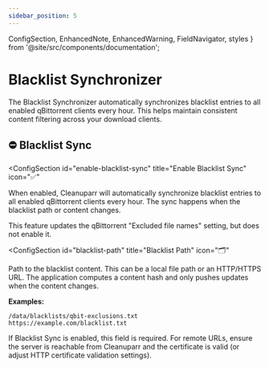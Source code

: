 ```yaml
---
sidebar_position: 5
---
```


  ConfigSection,
  EnhancedNote,
  EnhancedWarning,
  FieldNavigator,
  styles
} from '@site/src/components/documentation';

# Blacklist Synchronizer

The Blacklist Synchronizer automatically synchronizes blacklist entries to all enabled qBittorrent clients every hour. This helps maintain consistent content filtering across your download clients.

<FieldNavigator />

<div className={styles.documentationPage}>

<div className={styles.section}>

<h2 className={styles.sectionTitle}>
  <span className={styles.sectionIcon}>⛔</span>
  Blacklist Sync
  </h2>

<ConfigSection 
  id="enable-blacklist-sync"
  title="Enable Blacklist Sync"
  icon="✅"
>

When enabled, Cleanuparr will automatically synchronize blacklist entries to all enabled qBittorrent clients every hour. The sync happens when the blacklist path or content changes.

<EnhancedNote>
This feature updates the qBittorrent "Excluded file names" setting, but does not enable it.
</EnhancedNote>

</ConfigSection>

<ConfigSection
  id="blacklist-path"
  title="Blacklist Path"
  icon="🗂️"
>

Path to the blacklist content. This can be a local file path or an HTTP/HTTPS URL. The application computes a content hash and only pushes updates when the content changes.

**Examples:**
```
/data/blacklists/qbit-exclusions.txt
https://example.com/blacklist.txt
```

<EnhancedWarning>
If Blacklist Sync is enabled, this field is required. For remote URLs, ensure the server is reachable from Cleanuparr and the certificate is valid (or adjust HTTP certificate validation settings).
</EnhancedWarning>

</ConfigSection>

</div>

</div>